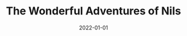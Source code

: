 ---
cover: "./nils.png"
date: "2022-01-01"
title: "The Wonderful Adventures of Nils"
defer: false
slug: "/nils"
areas: 
  - .
---